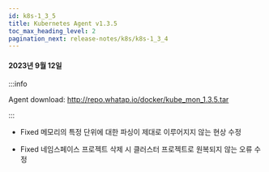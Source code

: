 ```yaml
---
id: k8s-1_3_5
title: Kubernetes Agent v1.3.5
toc_max_heading_level: 2
pagination_next: release-notes/k8s/k8s-1_3_4
---
```


#### 2023년 9월 12일

:::info

Agent download: http://repo.whatap.io/docker/kube_mon_1.3.5.tar

:::

- <Status>Fixed</Status> 메모리의 특정 단위에 대한 파싱이 제대로 이루어지지 않는 현상 수정

- <Status>Fixed</Status> 네임스페이스 프로젝트 삭제 시 클러스터 프로젝트로 원복되지 않는 오류 수정